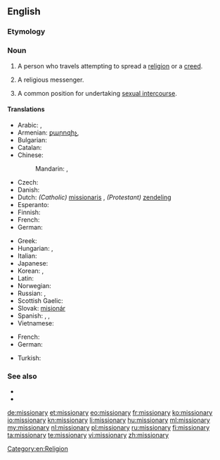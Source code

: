 ==English==

===Etymology===
{{suffix|mission|ary}}

===Noun===
{{en-noun|missionar|ies}}

# A person who travels attempting to spread a [[religion]] or a [[creed]].
# {{pejorative}} A religious messenger.
# A common position for undertaking [[sexual intercourse]].

====Translations====
{{trans-top|person traveling to spread a religion}}
* Arabic: {{t|ar|مبشر|m|tr=mubashshir}}, {{t|ar|مبشر|m|tr=mubáššir|sc=Arab}}
* Armenian: [[քարոզիչ]], {{t|hy|քարոզիչ|tr=kʿarozičʿ|sc=Armn}}
* Bulgarian: {{t|bg|мисионер|m|tr=misionér|sc=Cyrl}}
* Catalan: {{t|ca|missioner|m}}
* Chinese:
*: Mandarin: {{t|zh|傳教士|sc=Hani}}, {{t|zh|传教士|tr=chuánjiàoshì|sc=Hani}}
* Czech: {{t-|cs|misionář|m}}
* Danish: {{t|da|missionær|c}}
* Dutch: ''(Catholic)'' [[missionaris]] {{m}}, ''(Protestant)'' [[zendeling]] {{m}}
* Esperanto: {{t-|eo|misiisto|xs=Esperanto}}
* Finnish: {{t-|fi|lähetyssaarnaaja}}
* French: {{t+|fr|missionnaire|m}}
* German: {{t-|de|Missionar|m}}
{{trans-mid}}
* Greek: {{t|el|ιεραπόστολος|m|f|tr=ierapóstolos}}
* Hungarian: {{t|hu|hittérítő}}, {{t|hu|misszionárius}}
* Italian: {{t-|it|missionario|m}}
* Japanese: {{t|ja|宣教師|tr=せんきょうし, senkyōshi|sc=Jpan}}
* Korean: {{t|ko|선교사|tr=seongyosa|sc=Kore}}, {{t|ko|宣敎師|sc=Kore}}
* Latin: {{t|la|missionarius|m|alt=missiōnārius}}
* Norwegian: {{t|no|misjonær|m}}
* Russian: {{t+|ru|миссионер|m|tr=missionér|sc=Cyrl}}, {{t+|ru|миссионерка|f|tr=missionérka|sc=Cyrl}}
* Scottish Gaelic: {{t-|gd|teachdaire|m|xs=Scottish Gaelic}}
* Slovak: [[misionár]] {{m}}
* Spanish: {{t-|es|misionero|m}}, {{t-|es|misionera|f}}, {{t|es|misionario}}
* Vietnamese: {{t|vi|người truyền giáo}}
{{trans-bottom}}

{{trans-top|position for sexual intercourse}}
* French: {{t+|fr|missionnaire|m}}
* German: {{t+|de|Missionarsstellung|f}}
{{trans-mid}}
* Turkish: {{t|tr|misyoner pozisyonu}}
{{trans-bottom}}

===See also===
* {{pedialite}}
* {{pedialite|Missionary (disambiguation)}}

[[Category:en:Religion]]

[[de:missionary]]
[[et:missionary]]
[[eo:missionary]]
[[fr:missionary]]
[[ko:missionary]]
[[io:missionary]]
[[kn:missionary]]
[[li:missionary]]
[[hu:missionary]]
[[ml:missionary]]
[[my:missionary]]
[[nl:missionary]]
[[pl:missionary]]
[[ru:missionary]]
[[fi:missionary]]
[[ta:missionary]]
[[te:missionary]]
[[vi:missionary]]
[[zh:missionary]]